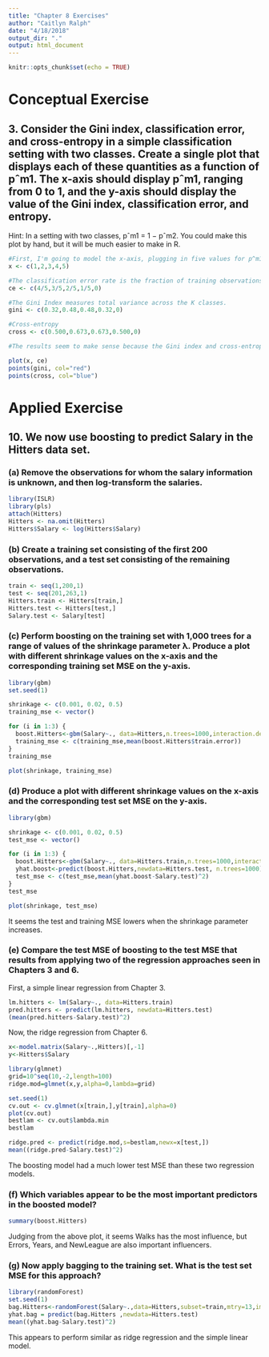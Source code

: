 ```yaml
---
title: "Chapter 8 Exercises"
author: "Caitlyn Ralph"
date: "4/18/2018"
output_dir: "."
output: html_document
---
```


```r
knitr::opts_chunk$set(echo = TRUE)
```

# Conceptual Exercise

## 3. Consider the Gini index, classification error, and cross-entropy in a simple classification setting with two classes. Create a single plot that displays each of these quantities as a function of pˆm1. The x-axis should display pˆm1, ranging from 0 to 1, and the y-axis should display the value of the Gini index, classification error, and entropy.
Hint: In a setting with two classes, pˆm1 = 1 − pˆm2. You could make this plot by hand, but it will be much easier to make in R.

```r
#First, I'm going to model the x-axis, plugging in five values for p^m1.
x <- c(1,2,3,4,5)

#The classification error rate is the fraction of training observations in that region that no dont belong to the most common class.
ce <- c(4/5,3/5,2/5,1/5,0)

#The Gini Index measures total variance across the K classes.
gini <- c(0.32,0.48,0.48,0.32,0)

#Cross-entropy
cross <- c(0.500,0.673,0.673,0.500,0)

#The results seem to make sense because the Gini index and cross-entropy are quite similar.

plot(x, ce)
points(gini, col="red")
points(cross, col="blue")
```

# Applied Exercise

## 10. We now use boosting to predict Salary in the Hitters data set.

### (a) Remove the observations for whom the salary information is unknown, and then log-transform the salaries.

```r
library(ISLR)
library(pls)
attach(Hitters)
Hitters <- na.omit(Hitters)
Hitters$Salary <- log(Hitters$Salary)
```

### (b) Create a training set consisting of the first 200 observations, and a test set consisting of the remaining observations.

```r
train <- seq(1,200,1)
test <- seq(201,263,1)
Hitters.train <- Hitters[train,]
Hitters.test <- Hitters[test,]
Salary.test <- Salary[test]
```

### (c) Perform boosting on the training set with 1,000 trees for a range of values of the shrinkage parameter λ. Produce a plot with different shrinkage values on the x-axis and the corresponding training set MSE on the y-axis.

```r
library(gbm)
set.seed(1)

shrinkage <- c(0.001, 0.02, 0.5)
training_mse <- vector()

for (i in 1:3) {
  boost.Hitters<-gbm(Salary~., data=Hitters,n.trees=1000,interaction.depth=4,shrinkage=shrinkage[i],verbose=F)
  training_mse <- c(training_mse,mean(boost.Hitters$train.error))
}
training_mse

plot(shrinkage, training_mse)
```

### (d) Produce a plot with different shrinkage values on the x-axis and the corresponding test set MSE on the y-axis.

```r
library(gbm)

shrinkage <- c(0.001, 0.02, 0.5)
test_mse <- vector()

for (i in 1:3) {
  boost.Hitters<-gbm(Salary~., data=Hitters.train,n.trees=1000,interaction.depth=4,shrinkage=shrinkage[i],verbose=F)
  yhat.boost<-predict(boost.Hitters,newdata=Hitters.test, n.trees=1000)
  test_mse <- c(test_mse,mean(yhat.boost-Salary.test)^2)
}
test_mse

plot(shrinkage, test_mse)
```

It seems the test and training MSE lowers when the shrinkage parameter increases.

### (e) Compare the test MSE of boosting to the test MSE that results from applying two of the regression approaches seen in Chapters 3 and 6.

First, a simple linear regression from Chapter 3.

```r
lm.hitters <- lm(Salary~., data=Hitters.train)
pred.hitters <- predict(lm.hitters, newdata=Hitters.test)
(mean(pred.hitters-Salary.test)^2)
```

Now, the ridge regression from Chapter 6.

```r
x<-model.matrix(Salary~.,Hitters)[,-1]
y<-Hitters$Salary
```
```r
library(glmnet)
grid=10^seq(10,-2,length=100)
ridge.mod=glmnet(x,y,alpha=0,lambda=grid)

set.seed(1)
cv.out <- cv.glmnet(x[train,],y[train],alpha=0)
plot(cv.out)
bestlam <- cv.out$lambda.min
bestlam
```
```r
ridge.pred <- predict(ridge.mod,s=bestlam,newx=x[test,])
mean((ridge.pred-Salary.test)^2)
```
The boosting model had a much lower test MSE than these two regression models.

### (f) Which variables appear to be the most important predictors in the boosted model?

```r
summary(boost.Hitters)
```

Judging from the above plot, it seems Walks has the most influence, but Errors, Years, and NewLeague are also important influencers.

### (g) Now apply bagging to the training set. What is the test set MSE for this approach?

```r
library(randomForest)
set.seed(1)
bag.Hitters<-randomForest(Salary~.,data=Hitters,subset=train,mtry=13,importance =TRUE)
yhat.bag = predict(bag.Hitters ,newdata=Hitters.test)
mean((yhat.bag-Salary.test)^2)
```
This appears to perform similar as ridge regression and the simple linear model.
